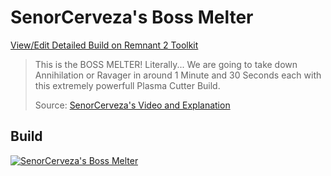 
# SenorCerveza's Boss Melter

[View/Edit Detailed Build on Remnant 2 Toolkit](https://www.remnant2toolkit.com/builder?archtype=d2qga5%2Cwm2xsy&concoction=p0ru94&skill=xpqq62%2Cwyw9r4&helm=bd4pam&amulet=0aaso1&ring=9siz0d%2Cez01nk%2Cl8a2e1%2C02wal9&torso=trz2cm&legs=pof5ii&gloves=80xuqr&relic=thgp2z&relicfragment=oszz4u%2Cw5jmys%2Cw8ruyt&weapon=7nwwzn%2C5gl3la%2Cd06hjq&mutator=cvbjvd%2Cf32skd%2C7eodps&trait=3aqiq5%3B10%2Csd2hry%3B10%2Cosj7se%3B10%2C3ochlm%3B10%2Cpkmmg6%3B5%2Cm6i4dl%3B5%2C157qcj%3B5%2Cp4b2v6%3B10%2Cx9umnf%3B10%2C2vgobq%3B10%2Cay1dkh%3B10%2Co6mx2t%3B5%2C8baa52%3B5%2C7z3ejv%3B3&name=SenorCerveza%27s+Boss+Melter+10k+DPS)

> This is the BOSS MELTER! Literally... We are going to take down Annihilation or Ravager in around 1 Minute and 30 Seconds each with this extremely powerfull Plasma Cutter Build.
>
> Source: [SenorCerveza's Video and Explanation](https://www.youtube.com/watch?v=5ZSIyif5hjo)

## Build

[![SenorCerveza's Boss Melter](https://d2sqltdcj8czo5.cloudfront.net/featured-builds/senorcervezas_boss_melter.png)](https://www.remnant2toolkit.com/builder?archtype=d2qga5%2Cwm2xsy&concoction=p0ru94&skill=xpqq62%2Cwyw9r4&helm=bd4pam&amulet=0aaso1&ring=9siz0d%2Cez01nk%2Cl8a2e1%2C02wal9&torso=trz2cm&legs=pof5ii&gloves=80xuqr&relic=thgp2z&relicfragment=oszz4u%2Cw5jmys%2Cw8ruyt&weapon=7nwwzn%2C5gl3la%2Cd06hjq&mutator=cvbjvd%2Cf32skd%2C7eodps&trait=3aqiq5%3B10%2Csd2hry%3B10%2Cosj7se%3B10%2C3ochlm%3B10%2Cpkmmg6%3B5%2Cm6i4dl%3B5%2C157qcj%3B5%2Cp4b2v6%3B10%2Cx9umnf%3B10%2C2vgobq%3B10%2Cay1dkh%3B10%2Co6mx2t%3B5%2C8baa52%3B5%2C7z3ejv%3B3&name=SenorCerveza%27s+Boss+Melter+10k+DPS)
